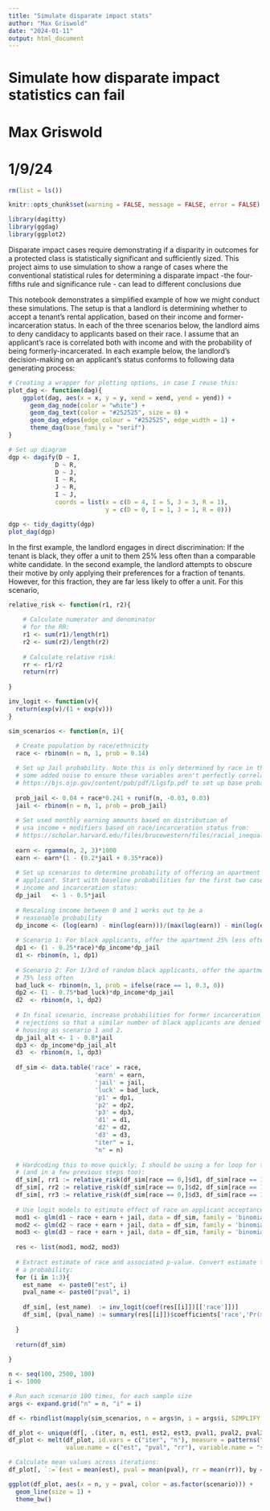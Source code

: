 ```yaml
---
title: "Simulate disparate impact stats"
author: "Max Griswold"
date: "2024-01-11"
output: html_document
---
```


# Simulate how disparate impact statistics can fail
# Max Griswold
# 1/9/24

```r
rm(list = ls())

knitr::opts_chunk$set(warning = FALSE, message = FALSE, error = FALSE)

library(dagitty)
library(ggdag)
library(ggplot2)

```

Disparate impact cases require demonstrating if a disparity in outcomes for a protected class is statistically significant and sufficiently sized. This project aims to use simulation to show a range of cases where the conventional statistical rules for determining a disparate impact -the four-fifths rule and significance rule - can lead to different conclusions due 

This notebook demonstrates a simplified example of how we might conduct these simulations. The setup is that a landlord is determining whether to accept a tenant's rental application, based on their income and former-incarceration status. In each of the three scenarios below, the landlord aims to deny candidacy to applicants based on their race. I assume that an applicant's race is correlated both with income and with the probability of being formerly-incarcerated. In each example below, the landlord's decision-making on an applicant's status conforms to following data generating process:

```r
# Creating a wrapper for plotting options, in case I reuse this:
plot_dag <- function(dag){
    ggplot(dag, aes(x = x, y = y, xend = xend, yend = yend)) +
      geom_dag_node(color = "white") +
      geom_dag_text(color = "#252525", size = 8) +
      geom_dag_edges(edge_colour = "#252525", edge_width = 1) +
      theme_dag(base_family = "serif")
}

# Set up diagram
dgp <- dagify(D ~ I, 
             D ~ R,
             D ~ J,
             I ~ R,
             J ~ R,
             I ~ J,
             coords = list(x = c(D = 4, I = 5, J = 3, R = 1), 
                           y = c(D = 0, I = 1, J = 1, R = 0)))

dgp <- tidy_dagitty(dgp)
plot_dag(dgp)
```

In the first example, the landlord engages in direct discrimination: If the tenant is black, they offer a unit to them 25% less often than a comparable white candidate. In the second example, the landlord attempts to obscure their motive by only applying their preferences for a fraction of tenants. However, for this fraction, they are far less likely to offer a unit. For this scenario, 

```r

relative_risk <- function(r1, r2){
    
    # Calculate numerator and denominator
    # for the RR:
    r1 <- sum(r1)/length(r1)
    r2 <- sum(r2)/length(r2)
    
    # Calculate relative risk:
    rr <- r1/r2
    return(rr)
    
}

inv_logit <- function(v){
  return(exp(v)/(1 + exp(v)))
}

sim_scenarios <- function(n, i){
  
  # Create population by race/ethnicity
  race <- rbinom(n = n, 1, prob = 0.14)

  # Set up Jail probability. Note this is only determined by race in the DAG, with
  # some added noise to ensure these variables aren't perfectly correlated. I used
  # https://bjs.ojp.gov/content/pub/pdf/Llgsfp.pdf to set up base probabilities
  
  prob_jail <- 0.04 + race*0.241 + runif(n, -0.03, 0.03)
  jail <- rbinom(n = n, 1, prob = prob_jail)
  
  # Set used monthly earning amounts based on distribution of
  # usa income + modifiers based on race/incarceration status from:
  # https://scholar.harvard.edu/files/brucewestern/files/racial_inequality_in_employment_and_earnings_after_incarceration.pdf
  
  earn <- rgamma(n, 2, 3)*1000
  earn <- earn*(1 - (0.2*jail + 0.35*race))
  
  # Set up scenarios to determine probability of offering an apartment to the
  # applicant. Start with baseline probabilities for the first two cases for
  # income and incarceration status:
  dp_jail   <- 1 - 0.5*jail
  
  # Rescaling income between 0 and 1 works out to be a 
  # reasonable probability
  dp_income <- (log(earn) - min(log(earn)))/(max(log(earn)) - min(log(earn)))
  
  # Scenario 1: For black applicants, offer the apartment 25% less often
  dp1 <- (1 - 0.25*race)*dp_income*dp_jail
  d1 <- rbinom(n, 1, dp1)
  
  # Scenario 2: For 1/3rd of random black applicants, offer the apartment
  # 75% less often
  bad_luck <- rbinom(n, 1, prob = ifelse(race == 1, 0.3, 0))
  dp2 <- (1 - 0.75*bad_luck)*dp_income*dp_jail
  d2  <- rbinom(n, 1, dp2)
  
  # In final scenario, increase probabilities for former incarceration
  # rejections so that a similar number of black applicants are denied
  # housing as scenario 1 and 2.
  dp_jail_alt <- 1 - 0.8*jail  
  dp3 <- dp_income*dp_jail_alt
  d3  <- rbinom(n, 1, dp3)
  
  df_sim <- data.table('race' = race,
                        'earn' = earn,
                        'jail' = jail,
                        'luck' = bad_luck,
                        'p1' = dp1,
                        'p2' = dp2,
                        'p3' = dp3,
                        'd1' = d1,
                        'd2' = d2,
                        'd3' = d3,
                        "iter" = i,
                        "n" = n)
  
  # Hardcoding this to move quickly; I should be using a for loop for this step  
  # (and in a few previous steps too):
  df_sim[, rr1 := relative_risk(df_sim[race == 0,]$d1, df_sim[race == 1,]$d1)]
  df_sim[, rr2 := relative_risk(df_sim[race == 0,]$d2, df_sim[race == 1,]$d2)]
  df_sim[, rr3 := relative_risk(df_sim[race == 0,]$d3, df_sim[race == 1,]$d3)]
  
  # Use logit models to estimate effect of race on applicant acceptance:
  mod1 <- glm(d1 ~ race + earn + jail, data = df_sim, family = 'binomial')
  mod2 <- glm(d2 ~ race + earn + jail, data = df_sim, family = 'binomial')
  mod3 <- glm(d3 ~ race + earn + jail, data = df_sim, family = 'binomial')
  
  res <- list(mod1, mod2, mod3)
  
  # Extract estimate of race and associated p-value. Convert estimate to
  # a probability:
  for (i in 1:3){
    est_name  <- paste0("est", i)
    pval_name <- paste0("pval", i)
    
    df_sim[, (est_name)  := inv_logit(coef(res[[i]])[['race']])]
    df_sim[, (pval_name) := summary(res[[i]])$coefficients['race','Pr(>|z|)']]
    
  }
  
  return(df_sim)
  
}

```

```r

n <- seq(100, 2500, 100)
i <- 1000

# Run each scenario 100 times, for each sample size
args <- expand.grid("n" = n, "i" = i)

df <- rbindlist(mapply(sim_scenarios, n = args$n, i = args$i, SIMPLIFY = F, USE.NAMES = F))

```

```r

df_plot <- unique(df[, .(iter, n, est1, est2, est3, pval1, pval2, pval3, rr1, rr2, rr3)])
df_plot <- melt(df_plot, id.vars = c("iter", "n"), measure = patterns("^est", "^pval", "^rr"),
                value.name = c("est", "pval", "rr"), variable.name = "scenario")

# Calculate mean values across iterations:
df_plot[, `:=`(est = mean(est), pval = mean(pval), rr = mean(rr)), by = c("scenario", "n")]

ggplot(df_plot, aes(x = n, y = pval, color = as.factor(scenario))) +
  geom_line(size = 1) +
  theme_bw()
```